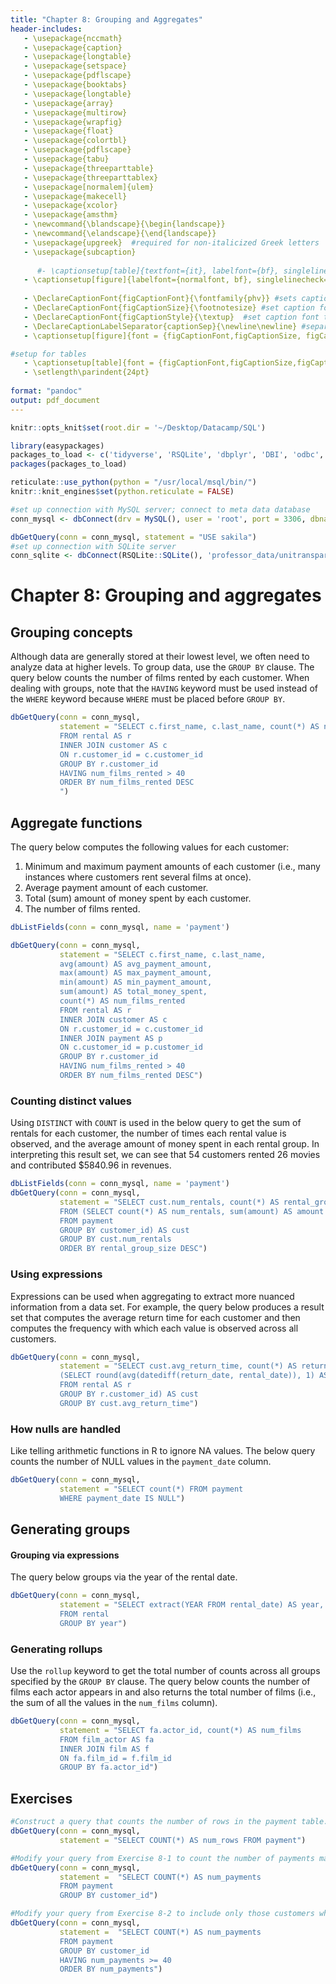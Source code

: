 ```yaml
---
title: "Chapter 8: Grouping and Aggregates"
header-includes:
   - \usepackage{nccmath}
   - \usepackage{caption}
   - \usepackage{longtable}
   - \usepackage{setspace}
   - \usepackage{pdflscape}
   - \usepackage{booktabs}
   - \usepackage{longtable}
   - \usepackage{array}
   - \usepackage{multirow}
   - \usepackage{wrapfig}
   - \usepackage{float}
   - \usepackage{colortbl}
   - \usepackage{pdflscape}
   - \usepackage{tabu}
   - \usepackage{threeparttable}
   - \usepackage{threeparttablex}
   - \usepackage[normalem]{ulem}
   - \usepackage{makecell}
   - \usepackage{xcolor}
   - \usepackage{amsthm}
   - \newcommand{\blandscape}{\begin{landscape}}
   - \newcommand{\elandscape}{\end{landscape}}
   - \usepackage{upgreek}  #required for non-italicized Greek letters
   - \usepackage{subcaption}
   
      #- \captionsetup[table]{textfont={it}, labelfont={bf}, singlelinecheck=false, labelsep=newline}
   - \captionsetup[figure]{labelfont={normalfont, bf}, singlelinecheck=false, labelsep=newline}
   
   - \DeclareCaptionFont{figCaptionFont}{\fontfamily{phv}} #sets caption font to sans serif font of Helvetica 
   - \DeclareCaptionFont{figCaptionSize}{\footnotesize} #set caption font size to footnote 
   - \DeclareCaptionFont{figCaptionStyle}{\textup}  #set caption font to non-italicized font  
   - \DeclareCaptionLabelSeparator{captionSep}{\newline\newline} #separates figure label and figure title with required white space
   - \captionsetup[figure]{font = {figCaptionFont,figCaptionSize, figCaptionStyle}, labelsep = captionSep,  justification=justified}

#setup for tables
   - \captionsetup[table]{font = {figCaptionFont,figCaptionSize,figCaptionStyle}, labelfont={bf}, labelsep=captionSep, justification = raggedright, margin = {0cm,0cm}}
   - \setlength\parindent{24pt}
   
format: "pandoc"
output: pdf_document
---
```


```r
knitr::opts_knit$set(root.dir = '~/Desktop/Datacamp/SQL')

library(easypackages)
packages_to_load <- c('tidyverse', 'RSQLite', 'dbplyr', 'DBI', 'odbc', 'RMySQL', 'reticulate', 'kableExtra', 'knitr', 'magick')
packages(packages_to_load)

reticulate::use_python(python = "/usr/local/msql/bin/")
knitr::knit_engines$set(python.reticulate = FALSE)
```

```r
#set up connection with MySQL server; connect to meta data database
conn_mysql <- dbConnect(drv = MySQL(), user = 'root', port = 3306, dbname = 'information_schema', password = 'tiramisu')

dbGetQuery(conn = conn_mysql, statement = "USE sakila")
#set up connection with SQLite server
conn_sqlite <- dbConnect(RSQLite::SQLite(), 'professor_data/unitransparenz.sqlite')
```
# Chapter 8: Grouping and aggregates

## Grouping concepts

Although data are generally stored at their lowest level, we often need to analyze data at higher levels. To group data, use the `GROUP BY` clause. The query below counts the number of 
films rented by each customer. When dealing with groups, note that the `HAVING` keyword must be used instead of the `WHERE` keyword because `WHERE` must be placed before `GROUP BY`. 

```r
dbGetQuery(conn = conn_mysql, 
           statement = "SELECT c.first_name, c.last_name, count(*) AS num_films_rented
           FROM rental AS r
           INNER JOIN customer AS c
           ON r.customer_id = c.customer_id
           GROUP BY r.customer_id
           HAVING num_films_rented > 40
           ORDER BY num_films_rented DESC
           ")

```

## Aggregate functions

The query below computes the following values for each customer: 

1) Minimum and maximum payment amounts of each customer (i.e., many instances where customers rent several films at once).
2) Average payment amount of each customer.
3) Total (sum) amount of money spent by each customer.
4) The number of films rented. 

```r
dbListFields(conn = conn_mysql, name = 'payment')

dbGetQuery(conn = conn_mysql, 
           statement = "SELECT c.first_name, c.last_name, 
           avg(amount) AS avg_payment_amount, 
           max(amount) AS max_payment_amount,
           min(amount) AS min_payment_amount, 
           sum(amount) AS total_money_spent,
           count(*) AS num_films_rented
           FROM rental AS r
           INNER JOIN customer AS c
           ON r.customer_id = c.customer_id
           INNER JOIN payment AS p
           ON c.customer_id = p.customer_id
           GROUP BY r.customer_id
           HAVING num_films_rented > 40
           ORDER BY num_films_rented DESC")
```

### Counting distinct values

Using `DISTINCT` with `COUNT` is used in the below query to get the sum of rentals for each customer, the number of times each rental value is observed, and the average amount of money
spent in each rental group. In interpreting this result set, we can see that 54 customers rented 26 movies and contributed $5840.96 in revenues. 

```r
dbListFields(conn = conn_mysql, name = 'payment')
dbGetQuery(conn = conn_mysql, 
           statement = "SELECT cust.num_rentals, count(*) AS rental_group_size, sum(cust.amount) AS rental_group_revenue 
           FROM (SELECT count(*) AS num_rentals, sum(amount) AS amount
           FROM payment
           GROUP BY customer_id) AS cust
           GROUP BY cust.num_rentals
           ORDER BY rental_group_size DESC")
```

### Using expressions 

Expressions can be used when aggregating to extract more nuanced information from a data set. For example, the query below produces a result set that computes the average return time
for each customer and then computes the frequency with which each value is observed across all customers. 

```r
dbGetQuery(conn = conn_mysql, 
           statement = "SELECT cust.avg_return_time, count(*) AS return_time_freq FROM 
           (SELECT round(avg(datediff(return_date, rental_date)), 1) AS avg_return_time
           FROM rental AS r
           GROUP BY r.customer_id) AS cust
           GROUP BY cust.avg_return_time")

```

### How nulls are handled 

Like telling arithmetic functions in R to ignore NA values. The below query counts the number of NULL values in the `payment_date` column. 

```r
dbGetQuery(conn = conn_mysql, 
           statement = "SELECT count(*) FROM payment
           WHERE payment_date IS NULL")

```

## Generating groups
#### Grouping via expressions

The query below groups via the year of the rental date. 

```r
dbGetQuery(conn = conn_mysql,
           statement = "SELECT extract(YEAR FROM rental_date) AS year, COUNT(*) AS num_rentals
           FROM rental
           GROUP BY year")
```
### Generating rollups

Use the `rollup` keyword to get the total number of counts across all groups specified by the `GROUP BY` clause. The query below counts the number of films each actor appears in and also returns the total number of films (i.e., the sum of all the values in the `num_films` column). 

```r
dbGetQuery(conn = conn_mysql, 
           statement = "SELECT fa.actor_id, count(*) AS num_films
           FROM film_actor AS fa
           INNER JOIN film AS f
           ON fa.film_id = f.film_id
           GROUP BY fa.actor_id")
```


## Exercises 

```r
#Construct a query that counts the number of rows in the payment table.
dbGetQuery(conn = conn_mysql,
           statement = "SELECT COUNT(*) AS num_rows FROM payment")

#Modify your query from Exercise 8-1 to count the number of payments made by each customer. Show the customer ID and the total amount paid for each customer.
dbGetQuery(conn = conn_mysql,
           statement =  "SELECT COUNT(*) AS num_payments 
           FROM payment 
           GROUP BY customer_id")

#Modify your query from Exercise 8-2 to include only those customers who have made at least 40 payments.
dbGetQuery(conn = conn_mysql,
           statement =  "SELECT COUNT(*) AS num_payments 
           FROM payment 
           GROUP BY customer_id
           HAVING num_payments >= 40
           ORDER BY num_payments")
```


